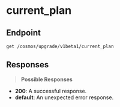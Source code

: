 # current_plan

## Endpoint
```http
get /cosmos/upgrade/v1beta1/current_plan
```

## Responses
> **Possible Responses**

- **200**: A successful response.
- **default**: An unexpected error response.

